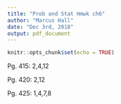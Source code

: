 ```yaml
---
title: "Prob and Stat Hmwk ch6"
author: "Marcus Hall"
date: "Dec 3rd, 2018"
output: pdf_document
---
```


```r
knitr::opts_chunk$set(echo = TRUE)
```
Pg. 415: 2,4,12

Pg. 420: 2,12

Pg. 425: 1,4,7,8